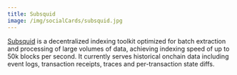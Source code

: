 ```yaml
---
title: Subsquid
image: /img/socialCards/subsquid.jpg
---
```


[Subsquid](https://subsquid.io/) is a decentralized indexing toolkit optimized
for batch extraction and processing of large volumes of data, achieving indexing
speed of up to 50k blocks per second. It currently serves historical onchain
data including event logs, transaction receipts, traces and per-transaction
state diffs.
